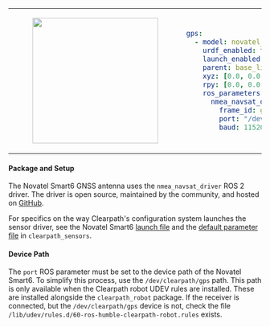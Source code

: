 <table>
<tr>
<td>
<center>
<figure>
    <img src={require("./img/novatel_smart6.png").default} width="250" />
</figure>
</center>
</td>
<td>

```yaml
gps:
  - model: novatel_smart6
    urdf_enabled: true
    launch_enabled: true
    parent: base_link
    xyz: [0.0, 0.0, 0.0]
    rpy: [0.0, 0.0, 0.0]
    ros_parameters:
      nmea_navsat_driver:
        frame_id: gps_0_link
        port: "/dev/clearpath/gps"
        baud: 115200
```

</td>
</tr>
</table>

#### Package and Setup

The Novatel Smart6 GNSS antenna uses the `nmea_navsat_driver` ROS 2 driver. The driver is open source, maintained by the community, and hosted on [GitHub](https://github.com/ros-drivers/nmea_navsat_driver).

For specifics on the way Clearpath's configuration system launches the sensor driver, see the Novatel Smart6 [launch file](https://github.com/clearpathrobotics/clearpath_robot/blob/main/clearpath_sensors/launch/novatel_smart6.launch.py) and the [default parameter file](https://github.com/clearpathrobotics/clearpath_robot/blob/main/clearpath_sensors/config/novatel_smart6.yaml) in `clearpath_sensors`.

#### Device Path

The `port` ROS parameter must be set to the device path of the Novatel Smart6. To simplify this process, use the `/dev/clearpath/gps` path. This path is only available when the Clearpath robot UDEV rules are installed. These are installed alongside the `clearpath_robot` package. If the receiver is connected, but the `/dev/clearpath/gps` device is not, check the file `/lib/udev/rules.d/60-ros-humble-clearpath-robot.rules` exists.
